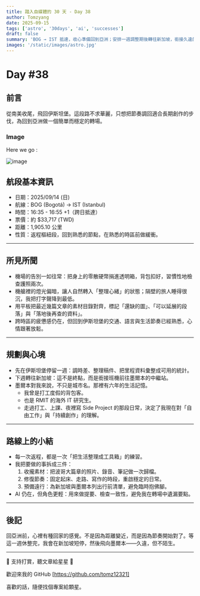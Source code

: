 ```yaml
---
title: 踏入自媒體的 30 天 - Day 38
author: Tomzyang
date: 2025-09-15
tags: ['astro', '30days', 'ai', 'successes']
draft: false
summary: 'BOG → IST 抵達，收心準備回到亞洲；安排一週調整期後轉往新加坡，銜接久違的墨爾本行程。'
images: '/static/images/astro.jpg'
---
```


# Day #38

## 前言

從南美收尾，飛回伊斯坦堡。這段路不求華麗，只想把節奏調回適合長期創作的步伐，為回到亞洲做一個簡單而穩定的轉場。

### Image

Here we go :

![image](/static/images/hereWeGo.jpg)

## 航段基本資訊

- 日期：2025/09/14 (日)
- 航線：BOG (Bogotá) → IST (Istanbul)
- 時間：16:35 - 16:55 +1（跨日抵達）
- 票價：約 $33,717 (TWD)
- 距離：1,905.10 公里
- 性質：返程樞紐段，回到熟悉的節點，在熟悉的時區前做緩衝。

---

## 所見所聞

- 機場的告別一如往常：把身上的零散硬幣捐進透明箱，背包扣好，習慣性地檢查護照兩次。
- 機艙裡的燈光偏暗，讓人自然轉入「整理心緒」的狀態；隔壁的旅人睡得很沉，我把打字聲降到最低。
- 用平板把最近幾篇文章的素材目錄對齊，標記「還缺的圖」、「可以延展的段落」與「落地後再查的資料」。
- 跨時區的疲憊感仍在，但回到伊斯坦堡的交通、語言與生活節奏已經熟悉，心情跟著放鬆。

---

## 規劃與心境

- 先在伊斯坦堡停留一週：調時差、整理稿件、把里程資料彙整成可用的統計。
- 下週轉往新加坡：這不是終點，而是銜接班機前往墨爾本的中繼站。
- 墨爾本對我來說，不只是城市名。那裡有六年的生活記憶。
  - 我曾是打工度假的背包客。
  - 也是 RMIT 的海外 IT 研究生。
  - 走過打工、上課、夜裡寫 Side Project 的那段日常，決定了我現在對「自由工作」與「持續創作」的理解。

---

## 路線上的小結

- 每一次返程，都是一次「把生活整理成工具箱」的練習。
- 我把要做的事拆成三件：
  1. 收攏素材：把波哥大篇章的照片、錄音、筆記做一次歸檔。
  2. 修復節奏：固定起床、走路、寫作的時段，重啟穩定的日常。
  3. 預備遠行：為新加坡與墨爾本列出行前清單，避免臨時抱佛腳。
- AI 仍在，但角色更輕：用來做提要、檢查一致性，避免我在轉場中遺漏要點。

---

## 後記

回亞洲前，心裡有種回家的感覺。不是因為距離變近，而是因為節奏開始對了。等這一週休整完，我會在新加坡短停，然後飛向墨爾本——久違，但不陌生。

---

🔻 支持打賞，聽文章給星星 🔻

歡迎來我的 GitHub [https://github.com/tomz12321]

喜歡的話，隨便找個專案給顆星。
